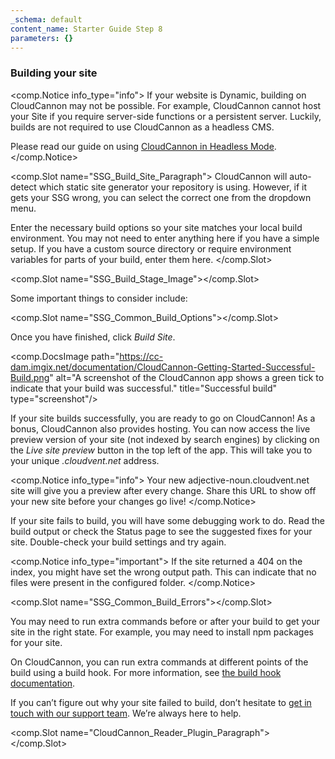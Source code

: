 ```yaml
---
_schema: default
content_name: Starter Guide Step 8
parameters: {}
---
```

### Building your site

<comp.Notice info_type="info">
  If your website is Dynamic, building on CloudCannon may not be possible. For example, CloudCannon cannot host your Site if you require server-side functions or a persistent server. Luckily, builds are not required to use CloudCannon as a headless CMS.

  Please read our guide on using [CloudCannon in Headless Mode](/documentation/guides/headless-starter-guide/introduction/).
</comp.Notice>

<comp.Slot name="SSG_Build_Site_Paragraph">
  CloudCannon will auto-detect which static site generator your repository is using. However, if it gets your SSG wrong, you can select the correct one from the dropdown menu.

  Enter the necessary build options so your site matches your local build environment. You may not need to enter anything here if you have a simple setup. If you have a custom source directory or require environment variables for parts of your build, enter them here.
</comp.Slot>

<comp.Slot name="SSG_Build_Stage_Image"></comp.Slot>

Some important things to consider include:

<comp.Slot name="SSG_Common_Build_Options"></comp.Slot>

Once you have finished, click *Build Site*.

<comp.DocsImage path="https://cc-dam.imgix.net/documentation/CloudCannon-Getting-Started-Successful-Build.png" alt="A screenshot of the CloudCannon app shows a green tick to indicate that your build was successful." title="Successful build" type="screenshot"/>

If your site builds successfully, you are ready to go on CloudCannon! As a bonus, CloudCannon also provides hosting. You can now access the live preview version of your site (not indexed by search engines) by clicking on the *Live site preview* button in the top left of the app. This will take you to your unique *.cloudvent.net* address.

<comp.Notice info_type="info">
  Your new adjective-noun.cloudvent.net site will give you a preview after every change. Share this URL to show off your new site before your changes go live!
</comp.Notice>

If your site fails to build, you will have some debugging work to do. Read the build output or check the Status page to see the suggested fixes for your site. Double-check your build settings and try again.

<comp.Notice info_type="important">
  If the site returned a 404 on the index, you might have set the wrong output path. This can indicate that no files were present in the configured folder.
</comp.Notice>

<comp.Slot name="SSG_Common_Build_Errors"></comp.Slot>

You may need to run extra commands before or after your build to get your site in the right state. For example, you may need to install npm packages for your site.

On CloudCannon, you can run extra commands at different points of the build using a build hook. For more information, see <a href="https://cloudcannon.com/documentation/articles/extending-your-build-process-with-hooks/" target="_blank" rel="noopener">the build hook documentation</a>.

If you can’t figure out why your site failed to build, don’t hesitate to <a href="https://cloudcannon.com/documentation/support/" target="_blank" rel="noopener">get in touch with our support team</a>. We’re always here to help.

<comp.Slot name="CloudCannon_Reader_Plugin_Paragraph"></comp.Slot>